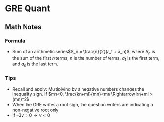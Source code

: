 # GRE Quant

## Math Notes

### Formula

- Sum of an arithmetic series$S_n = \frac{n}{2}(a_1 + a_n)$, where $S_n$ is the sum of the first $n$ terms, $n$ is the number of terms, $a_1$ is the first term, and $a_n$ is the last term.

### Tips

- Recall and apply: Multiplying by a negative numbers changes the inequality sign. If $mn<0, \frac{kn+ml}{mn}<mn \Rightarrow kn+ml > (mn)^2$ 
- When the GRE writes a root sign, the question writers are indicating a non-negative root only
- If $–3v > 0 \Rightarrow v < 0$
